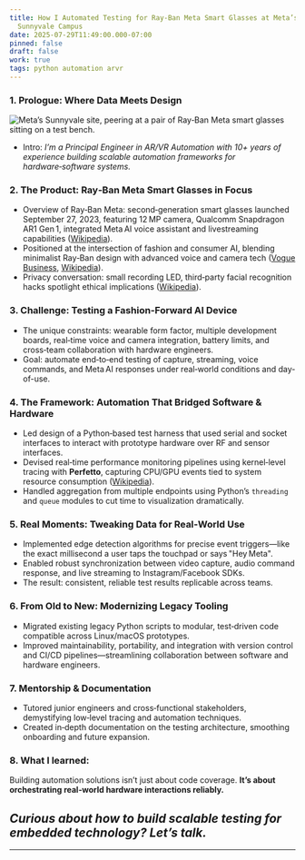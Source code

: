 ```yaml
---
title: How I Automated Testing for Ray‑Ban Meta Smart Glasses at Meta’s
  Sunnyvale Campus
date: 2025-07-29T11:49:00.000-07:00
pinned: false
draft: false
work: true
tags: python automation arvr
---
```

### 1. Prologue: Where Data Meets Design

![](/uploads/meta_1.png "Meta’s Sunnyvale site, peering at a pair of Ray‑Ban Meta smart glasses sitting on a test bench.")



* Intro: *I’m a Principal Engineer in AR/VR Automation with 10+ years of experience building scalable automation frameworks for hardware‑software systems.*

### 2. The Product: Ray‑Ban Meta Smart Glasses in Focus

* Overview of Ray‑Ban Meta: second‑generation smart glasses launched September 27, 2023, featuring 12 MP camera, Qualcomm Snapdragon AR1 Gen 1, integrated Meta AI voice assistant and livestreaming capabilities ([Wikipedia](https://en.wikipedia.org/wiki/Ray-Ban_Meta?utm_source=chatgpt.com "Ray-Ban Meta")).
* Positioned at the intersection of fashion and consumer AI, blending minimalist Ray‑Ban design with advanced voice and camera tech ([Vogue Business](https://www.voguebusiness.com/story/technology/metas-far-sighted-fashion-moment?utm_source=chatgpt.com "Meta's far-sighted fashion moment"), [Wikipedia](https://en.wikipedia.org/wiki/Ray-Ban_Meta?utm_source=chatgpt.com "Ray-Ban Meta")).
* Privacy conversation: small recording LED, third‑party facial recognition hacks spotlight ethical implications ([Wikipedia](https://en.wikipedia.org/wiki/Ray-Ban_Meta?utm_source=chatgpt.com "Ray-Ban Meta")).

### 3. Challenge: Testing a Fashion‑Forward AI Device

* The unique constraints: wearable form factor, multiple development boards, real‑time voice and camera integration, battery limits, and cross‑team collaboration with hardware engineers.
* Goal: automate end‑to‑end testing of capture, streaming, voice commands, and Meta AI responses under real‑world conditions and day-of-use.

### 4. The Framework: Automation That Bridged Software & Hardware

* Led design of a Python‑based test harness that used serial and socket interfaces to interact with prototype hardware over RF and sensor interfaces.
* Devised real‑time performance monitoring pipelines using kernel‑level tracing with **Perfetto**, capturing CPU/GPU events tied to system resource consumption ([Wikipedia](https://en.wikipedia.org/wiki/Ray-Ban_Meta?utm_source=chatgpt.com "Ray-Ban Meta")).
* Handled aggregation from multiple endpoints using Python’s `threading` and `queue` modules to cut time to visualization dramatically.

### 5. Real Moments: Tweaking Data for Real‑World Use

* Implemented edge detection algorithms for precise event triggers—like the exact millisecond a user taps the touchpad or says "Hey Meta".
* Enabled robust synchronization between video capture, audio command response, and live streaming to Instagram/Facebook SDKs.
* The result: consistent, reliable test results replicable across teams.

### 6. From Old to New: Modernizing Legacy Tooling

* Migrated existing legacy Python scripts to modular, test‑driven code compatible across Linux/macOS prototypes.
* Improved maintainability, portability, and integration with version control and CI/CD pipelines—streamlining collaboration between software and hardware engineers.

### 7. Mentorship & Documentation

* Tutored junior engineers and cross‑functional stakeholders, demystifying low‑level tracing and automation techniques.
* Created in‑depth documentation on the testing architecture, smoothing onboarding and future expansion.

### 8.  What I learned:

Building automation solutions isn’t just about code coverage. **It’s about orchestrating real‑world hardware interactions reliably.**

## *Curious about how to build scalable testing for embedded technology? Let’s talk.*

- - -
